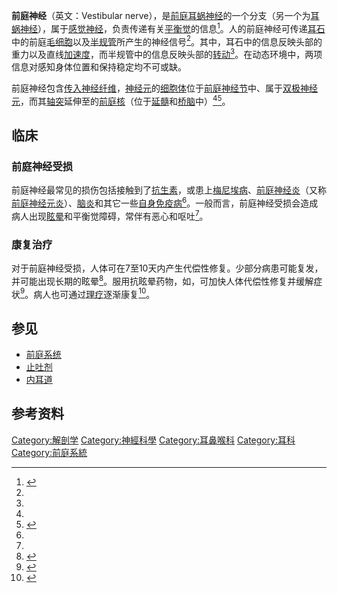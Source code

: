 {{Infobox nerve|Name=前庭神经|Latin=Nervus vestibularis|Image=Vestibular system's semicircular canal- a cross-section.jpg|Caption=内耳图示：半规管、毛细胞、前庭神经等|Innervates=|BranchFrom=[[前庭耳蜗神经|前庭耳蜗神经]]|BranchTo=}}{{medical}}
'''前庭神经'''（英文：Vestibular nerve），是[[前庭耳蜗神经|前庭耳蜗神经]]的一个分支（另一个为[[耳蜗神经|耳蜗神经]]），属于[[感觉神经|感觉神经]]，负责传递有关[[平衡觉|平衡觉]]的信息<ref name=":0">{{Cite book|chapter=Neuroanatomy, Cranial Nerve 8 (Vestibulocochlear)|title=StatPearls|url=http://www.ncbi.nlm.nih.gov/books/NBK537359/|publisher=StatPearls Publishing|date=2021|location=Treasure Island (FL)|pmid=30726044|first=Bruno|last=Bordoni|first2=Nicholas L.|last2=Mankowski|first3=Daniel T.|last3=Daly}}</ref>。人的前庭神经可传递[[耳石|耳石]]中的前庭[[毛细胞|毛细胞]]以及[[半规管|半规管]]所产生的神经信号<ref name=":0" />。其中，耳石中的信息反映头部的重力以及直线[[加速度|加速度]]，而半规管中的信息反映头部的[[转动|转动]]<ref name=":0" />。在动态环境中，两项信息对感知身体位置和保持稳定均不可或缺。

前庭神经包含[[传入神经纤维|传入神经纤维]]，[[神经元|神经元]]的[[细胞体|细胞体]]位于[[前庭神经节|前庭神经节]]中、属于[[雙極神經元|双极神经元]]，而其[[轴突|轴突]]延伸至{{link-en|第四脑室|Fourth ventricle}}的[[前庭核|前庭核]]（位于[[延髓|延髓]]和[[橋腦|桥脑]]中）<ref name=":0" /><ref name=":1">{{Cite web|title=Vestibular Nerve|url=https://www.sciencedirect.com/topics/medicine-and-dentistry/vestibular-nerve|accessdate=2021-02-28|work=|publisher=Science Direct|language=en|archive-date=2021-03-02|archive-url=https://web.archive.org/web/20210302233217/https://www.sciencedirect.com/topics/medicine-and-dentistry/vestibular-nerve|dead-url=no}}</ref>。

== 临床 ==

=== 前庭神经受损 ===
前庭神经最常见的损伤包括接触到了{{link-en|耳毒性|Ototoxicity}}[[抗生素|抗生素]]，或患上[[梅尼埃病|梅尼埃病]]、[[前庭神经炎|前庭神经炎]]（又称[[前庭神经元炎|前庭神经元炎]]）、[[脑炎|脑炎]]和其它一些[[自身免疫病|自身免疫病]]<ref name=":1" />。一般而言，前庭神经受损会造成病人出现[[眩暈_(醫學)|眩晕]]和平衡觉障碍，常伴有恶心和呕吐<ref name=":1" />。

=== 康复治疗 ===
对于前庭神经受损，人体可在7至10天内产生代偿性修复。少部分病患可能复发，并可能出现长期的眩晕<ref name="Fundakowski">{{cite journal|title=Cross-Sectional Vestibular Nerve Analysis in Vestibular Neuritis|url=https://archive.org/details/sim_annals-of-otology-rhinology-laryngology_2012-07_121_7/page/466|first1=C. E.|last2=Anderson|first2=J.|journal=Annals of Otology, Rhinology, and Laryngology|issue=7|doi=10.1177/000348941212100707|year=2012|volume=121|pages=466–70|pmid=22844866|last3=Angeli|first3=S.|last1=Fundakowski|s2cid=16954570}}</ref>。服用抗眩晕药物，如{{le|倍他司汀|betahistine}}，可加快人体代偿性修复并缓解症状<ref>{{Cite journal|title=Betahistine in the treatment of Ménière’s disease|url=https://www.ncbi.nlm.nih.gov/pmc/articles/PMC2655085/|last=Lacour|first=Michel|last2=van de Heyning|first2=Paul H|date=2007-8|journal=Neuropsychiatric Disease and Treatment|issue=4|volume=3|pages=429–440|issn=1176-6328|pmc=2655085|pmid=19300572|last3=Novotny|first3=Miroslav|last4=Tighilet|first4=Brahim|access-date=2021-02-28|archive-date=2021-07-22|archive-url=https://web.archive.org/web/20210722103624/https://www.ncbi.nlm.nih.gov/pmc/articles/PMC2655085/|dead-url=no}}</ref>。病人也可通过[[理療|理疗]]逐渐康复<ref name="Georgescu">{{cite journal|title=Vestibulary rehabilitation—election treatment method for compensating vestibular impairment|url=http://www.rjme.ro/RJME/resources/files/530312651656.pdf|first1=M|last2=Stoian|first2=S|journal=Romanian Journal of Morphology and Embryology|issue=3|year=2012|volume=53|pages=651–6|pmid=22990562|last3=Mogoantă|first3=C. A.|last4=Ciubotaru|first4=G. V.|last1=Georgescu|access-date=2021-02-28|archive-date=2021-05-03|archive-url=https://web.archive.org/web/20210503201935/https://rjme.ro/RJME/resources/files/530312651656.pdf|dead-url=no}}</ref>。

== 参见 ==

* [[前庭系统|前庭系统]]
* [[止吐剂|止吐剂]]
*[[内耳道|内耳道]]

== 参考资料 ==
{{reflist|2}}

[[Category:解剖学|Category:解剖学]]
[[Category:神經科學|Category:神經科學]]
[[Category:耳鼻喉科|Category:耳鼻喉科]]
[[Category:耳科|Category:耳科]]
[[Category:前庭系統|Category:前庭系統]]